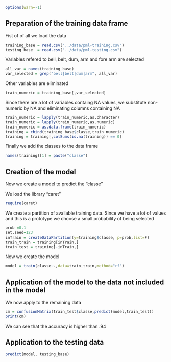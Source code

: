 ```r
options(warn=-1)
```
## Preparation of the training data frame
 
Fist of of all we load the data

```r
training_base = read.csv("../data/pml-training.csv")
testing_base  = read.csv("../data/pml-testing.csv")
```

Variables refered to bell, belt, dum, arm and fore arm are selected

```r
all_var = names(training_base)
var_selected = grep("bell|belt|dum|arm", all_var)
```

Other variables are eliminated

```r
train_numeric = training_base[,var_selected]
```

Since there are a lot of variables containg NA values, we 
substitute non-numeric by NA and eliminating columns containing NA

```r
train_numeric = lapply(train_numeric,as.character)
train_numeric = lapply(train_numeric,as.numeric)
train_numeric = as.data.frame(train_numeric)
training = cbind(training_base$classe,train_numeric) 
training = training[,colSums(is.na(training)) == 0]
```

Finally we add the classes to the data frame

```r
names(training)[1] = paste("classe")
```
## Creation of the model

Now we create a model to predict the "classe"

We load the library "caret"

```r
require(caret)
```

We create a partition of available training data. Since we have a lot of 
values and this is a prototype we choose a small probability of being selected

```r
prob =0.1
set.seed=123
inTrain = createDataPartition(y=training$classe, p=prob,list=F)
train_train = training[inTrain,]
train_test = training[-inTrain,]
```

Now we create the model
```r
model = train(classe~.,data=train_train,method="rf")
```
## Application of the model to the data not included in the model

We now apply to the remaining data

```r
cm = confusionMatrix(train_test$classe,predict(model,train_test))
print(cm)
```

We can see that the accuracy is higher than .94

## Application to the testing data

```r
predict(model, testing_base)
```